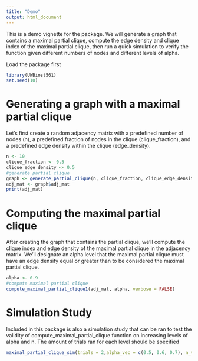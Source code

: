 ```yaml
---
title: "Demo"
output: html_document
---
```


This is a demo vignette for the package. We will generate a graph that contains a maximal partial clique, compute the edge density and clique index of the maximal partial clique, then run a quick simulation to verify the function given different numbers of nodes and different levels of alpha.

Load the package first
```r
library(UWBiost561)
set.seed(10)
```
# Generating a graph with a maximal partial clique
Let's first create a random adjacency matrix with a predefined number of nodes (n), a predefined fraction of nodes in the clique (clique_fraction), and a predefined edge density within the clique (edge_density).
```r
n <- 10
clique_fraction <- 0.5
clique_edge_density <- 0.5
#generate partial clique
graph <- generate_partial_clique(n, clique_fraction, clique_edge_density, seed = NULL)
adj_mat <- graph$adj_mat
print(adj_mat)
```
# Computing the maximal partial clique
After creating the graph that contains the partial clique, we'll compute the clique index and edge density of the maximal partial clique in the adjacency matrix. We'll designate an alpha level that the maximal partial clique must have an edge density equal or greater than to be considered the maximal partial clique.
```r
alpha <- 0.9
#compute maximal partial clique
compute_maximal_partial_clique1(adj_mat, alpha, verbose = FALSE)
```
# Simulation Study 
Included in this package is also a simulation study that can be ran to test the validity of compute_maximal_partial_clique function on increasing levels of alpha and n. The amount of trials ran for each level should be specified
```r
maximal_partial_clique_sim(trials = 2,alpha_vec = c(0.5, 0.6, 0.7), n_vec = c(10, 20, 30))
```
